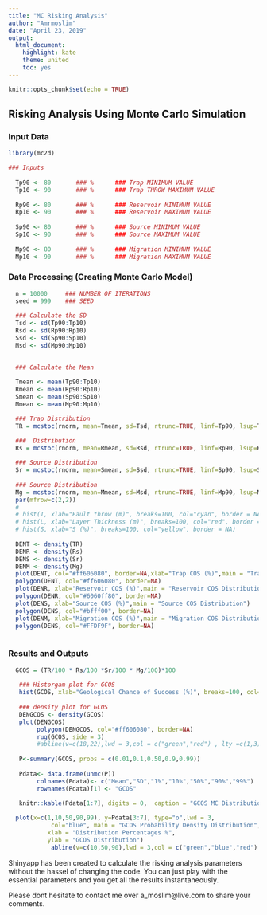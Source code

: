 ```yaml
---
title: "MC Risking Analysis"
author: "Amrmoslim"
date: "April 23, 2019"
output: 
  html_document: 
    highlight: kate
    theme: united
    toc: yes
---
```


```r
knitr::opts_chunk$set(echo = TRUE)
```

## Risking Analysis Using Monte Carlo Simulation

### Input Data
```r
library(mc2d)

### Inputs
  
  Tp90 <- 80       ### %      ### Trap MINIMUM VALUE
  Tp10 <- 90       ### %      ### Trap THROW MAXIMUM VALUE
  
  Rp90 <- 80       ### %      ### Reservoir MINIMUM VALUE
  Rp10 <- 90       ### %      ### Reservoir MAXIMUM VALUE
  
  Sp90 <- 80       ### %      ### Source MINIMUM VALUE
  Sp10 <- 90       ### %      ### Source MAXIMUM VALUE
  
  Mp90 <- 80       ### %      ### Migration MINIMUM VALUE
  Mp10 <- 90       ### %      ### Migration MAXIMUM VALUE

```


### Data Processing (Creating Monte Carlo Model)
```r
  n = 10000     ### NUMBER OF ITERATIONS
  seed = 999    ### SEED 
  
  ### Calculate the SD 
  Tsd <- sd(Tp90:Tp10)
  Rsd <- sd(Rp90:Rp10)
  Ssd <- sd(Sp90:Sp10)
  Msd <- sd(Mp90:Mp10)

  
  ### Calculate the Mean 
  
  Tmean <- mean(Tp90:Tp10)
  Rmean <- mean(Rp90:Rp10)
  Smean <- mean(Sp90:Sp10)
  Mmean <- mean(Mp90:Mp10)

  ### Trap Distribution
  TR = mcstoc(rnorm, mean=Tmean, sd=Tsd, rtrunc=TRUE, linf=Tp90, lsup=Tp10, seed = seed, nsv= n )

  ###  Distribution
  Rs = mcstoc(rnorm, mean=Rmean, sd=Rsd, rtrunc=TRUE, linf=Rp90, lsup=Rp10, seed = seed, nsv= n )
  
  ### Source Distribution
  Sr = mcstoc(rnorm, mean=Smean, sd=Ssd, rtrunc=TRUE, linf=Sp90, lsup=Sp10, seed = seed, nsv= n)
    
  ### Source Distribution
  Mg = mcstoc(rnorm, mean=Mmean, sd=Msd, rtrunc=TRUE, linf=Mp90, lsup=Mp10, seed = seed, nsv= n)
  par(mfrow=c(2,2))
  # 
  # hist(T, xlab="Fault throw (m)", breaks=100, col="cyan", border = NA)
  # hist(L, xlab="Layer Thickness (m)", breaks=100, col="red", border = NA)
  # hist(S, xlab="S (%)", breaks=100, col="yellow", border = NA)
  
  DENT <- density(TR) 
  DENR <- density(Rs)
  DENS <- density(Sr)
  DENM <- density(Mg)
  plot(DENT, col="#ff606080", border=NA,xlab="Trap COS (%)",main = "Trap COS Distribution") 
  polygon(DENT, col="#ff606080", border=NA)
  plot(DENR, xlab="Reservoir COS (%)",main = "Reservoir COS Distribution")
  polygon(DENR, col="#6060ff80", border=NA)
  plot(DENS, xlab="Source COS (%)",main = "Source COS Distribution")
  polygon(DENS, col="#bfff00", border=NA)
  plot(DENM, xlab="Migration COS (%)",main = "Migration COS Distribution")
  polygon(DENS, col="#FFDF9F", border=NA)
  

```

### Results and Outputs


```r
  GCOS = (TR/100 * Rs/100 *Sr/100 * Mg/100)*100
  
   ### Historgam plot for GCOS
   hist(GCOS, xlab="Geological Chance of Success (%)", breaks=100, col="seagreen1")
   
   ### density plot for GCOS
   DENGCOS <- density(GCOS)
   plot(DENGCOS) 
        polygon(DENGCOS, col="#ff606080", border=NA)
        rug(GCOS, side = 3)
        #abline(v=c(18,22),lwd = 3,col = c("green","red") , lty =c(1,3))
        
   P<-summary(GCOS, probs = c(0.01,0.1,0.50,0.9,0.99))
   
   Pdata<- data.frame(unmc(P))
        colnames(Pdata)<- c("Mean","SD","1%","10%","50%","90%","99%")
        rownames(Pdata)[1] <- "GCOS"
        
   knitr::kable(Pdata[1:7], digits = 0,  caption = "GCOS MC Distribution ",booktabs = TRUE)

  plot(x=c(1,10,50,90,99), y=Pdata[3:7], type="o",lwd = 3,
            col="blue", main = "GCOS Probability Density Distribution",
           xlab = "Distribution Percentages %",
           ylab = "GCOS Distribution")
            abline(v=c(10,50,90),lwd = 3,col = c("green","blue","red") , lty =c(1,2,3))


```
############################################
Shinyapp has been created to calculate the risking analysis parameters without the hassel of changing the code. You can just play with the essential parameters and you get all the results instantaneously.

Please dont hesitate to contact me over a_moslim@live.com to share your comments. 